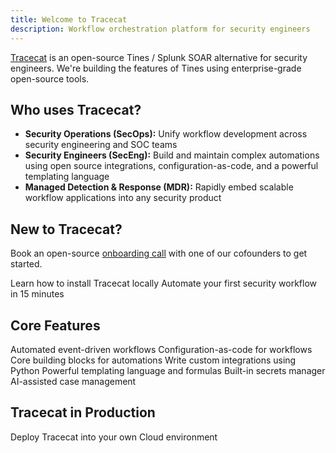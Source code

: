 ```yaml
---
title: Welcome to Tracecat
description: Workflow orchestration platform for security engineers
---
```


[Tracecat](https://tracecat.com) is an open-source Tines / Splunk SOAR alternative for security engineers. We're building the features of Tines using enterprise-grade open-source tools.

## Who uses Tracecat?

- **Security Operations (SecOps):** Unify workflow development across security engineering and SOC teams
- **Security Engineers (SecEng):** Build and maintain complex automations using open source integrations, configuration-as-code, and a powerful templating language
- **Managed Detection & Response (MDR):** Rapidly embed scalable workflow applications into any security product

## New to Tracecat?

Book an open-source [onboarding call](https://calendly.com/d/cpfn-rsm-4t7/tracecat-onboarding) with one of our cofounders to get started.

<CardGroup cols={2}>
  <Card
    title="Installation"
    icon="plug"
    href="/installation"
  >
    Learn how to install Tracecat locally
  </Card>
  <Card
    title="Quickstart"
    icon="bolt"
    href="/quickstart"
  >
    Automate your first security workflow in 15 minutes
  </Card>
</CardGroup>

## Core Features

<CardGroup cols={2}>
  <Card
    title="Workflows"
    icon="diagram-project"
    href="/concepts/workflows"
  >
    Automated event-driven workflows
  </Card>
  <Card
    title="Workflow Definitions"
    icon="file-code"
    href="/concepts/workflow-definitions"
  >
    Configuration-as-code for workflows
  </Card>
  <Card
    title="Actions"
    icon="shapes"
    href="/core/actions"
  >
    Core building blocks for automations
  </Card>
  <Card
    title="User-Defined Functions"
    icon="code"
    href="/core/user-defined-functions"
  >
    Write custom integrations using Python
  </Card>
  <Card
    title="Expressions"
    icon="divide"
    href="/concepts/expressions"
  >
    Powerful templating language and formulas
  </Card>
  <Card
    title="Secrets"
    icon="key"
    href="/core/secrets"
  >
    Built-in secrets manager
  </Card>
  <Card
    title="Case Management"
    icon="bell"
    href="/concepts/case-management"
  >
    AI-assisted case management
  </Card>
</CardGroup>

## Tracecat in Production

<CardGroup cols={2}>
  <Card
    title="Deployment"
    icon="cloud"
    href="/deployment"
  >
    Deploy Tracecat into your own Cloud environment
  </Card>
</CardGroup>
